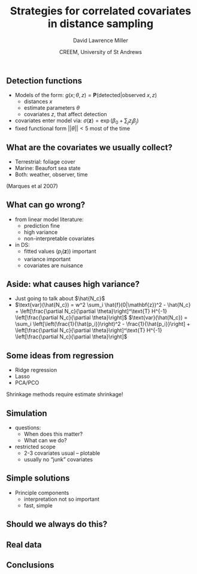% Strategies for correlated covariates in distance sampling
% David Lawrence Miller
% CREEM, University of St Andrews


## Detection functions

  - Models of the form: $g(x;\theta,z) = \mathbf{P}(\text{detected}| \text{observed } x, z)$
      - distances $x$
      - estimate parameters $\theta$
      - covariates $z$, that affect detection
  - covariates enter model via: $\sigma(\mathbf{z}) = \exp(\beta_0 + \sum_j z_j \beta_j)$
  - fixed functional form $||\theta||<5$ most of the time


## What are the covariates we usually collect?

  - Terrestrial: foliage cover
  - Marine: Beaufort sea state 
  - Both: weather, observer, time

\includegraphics[width=\textwidth]{fancybirds.png}

(Marques et al 2007)

## What can go wrong?

  - from linear model literature:
    * prediction fine
    * high variance
    * non-interpretable covariates
  - in DS:
    * fitted values ($p_i(\mathbf{z})$) important
    * variance important
    * covariates are nuisance 

## Aside: what causes high variance?

  * Just going to talk about $\hat{N_c}$
  * $\text{var}(\hat{N_c}) = w^2 \sum_i \hat{f}(0|\mathbf{z})^2 - \hat{N_c} + \left[\frac{\partial N_c}{\partial \theta}\right]^\text{T} H^{-1} \left[\frac{\partial N_c}{\partial \theta}\right]$
  $\text{var}(\hat{N_c}) = \sum_i \left[\left(\frac{1}{\hat{p_i}}\right)^2 - \frac{1}{\hat{p_i}}\right] + \left[\frac{\partial N_c}{\partial \theta}\right]^\text{T} H^{-1} \left[\frac{\partial N_c}{\partial \theta}\right]$

## Some ideas from regression

- Ridge regression
- Lasso
- PCA/PCO

Shrinkage methods require estimate shrinkage!

## Simulation

  - questions:
    * When does this matter?
    * What can we do?
  - restricted scope
    * 2-3 covariates usual -- plotable
    * usually no "junk" covariates

## Simple solutions

  - Principle components
    * interpretation not so important
    * fast, simple

## Should we always do this?



## Real data



## Conclusions


